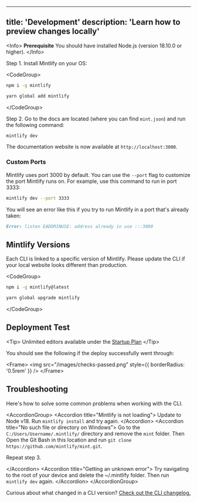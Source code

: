 ---

## title: 'Development' description: 'Learn how to preview changes locally'

&lt;Info&gt; **Prerequisite** You should have installed Node.js (version 18.10.0 or higher). &lt;/Info&gt;

Step 1. Install Mintlify on your OS:

&lt;CodeGroup&gt;

```bash
npm i -g mintlify
```

```bash
yarn global add mintlify
```

&lt;/CodeGroup&gt;

Step 2. Go to the docs are located (where you can find `mint.json`) and run the following command:

```bash
mintlify dev
```

The documentation website is now available at `http://localhost:3000`.

### Custom Ports

Mintlify uses port 3000 by default. You can use the `--port` flag to customize the port Mintlify runs on. For example, use this command to run in port 3333:

```bash
mintlify dev --port 3333
```

You will see an error like this if you try to run Mintlify in a port that's already taken:

```md
Error: listen EADDRINUSE: address already in use :::3000
```

## Mintlify Versions

Each CLI is linked to a specific version of Mintlify. Please update the CLI if your local website looks different than production.

&lt;CodeGroup&gt;

```bash
npm i -g mintlify@latest
```

```bash
yarn global upgrade mintlify
```

&lt;/CodeGroup&gt;

## Deployment Test

&lt;Tip&gt; Unlimited editors available under the [Startup Plan](https://mintlify.com/pricing) &lt;/Tip&gt;

You should see the following if the deploy successfully went through:

&lt;Frame&gt; &lt;img src="/images/checks-passed.png" style={{ borderRadius: '0.5rem' }} /&gt; &lt;/Frame&gt;

## Troubleshooting

Here's how to solve some common problems when working with the CLI.

&lt;AccordionGroup&gt; &lt;Accordion title="Mintlify is not loading"&gt; Update to Node v18. Run `mintlify install` and try again. &lt;/Accordion&gt; &lt;Accordion title="No such file or directory on Windows"&gt; Go to the `C:/Users/Username/.mintlify/` directory and remove the `mint` folder. Then Open the Git Bash in this location and run `git clone https://github.com/mintlify/mint.git`.

Repeat step 3.

&lt;/Accordion&gt; &lt;Accordion title="Getting an unknown error"&gt; Try navigating to the root of your device and delete the \~/.mintlify folder. Then run `mintlify dev` again. &lt;/Accordion&gt; &lt;/AccordionGroup&gt;

Curious about what changed in a CLI version? [Check out the CLI changelog.](/changelog/command-line)
